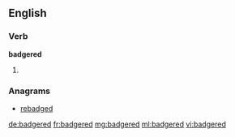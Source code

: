 ==English==

===Verb===
'''badgered'''

# {{past of|badger}}

===Anagrams===
* [[rebadged#English|rebadged]]

[[de:badgered]]
[[fr:badgered]]
[[mg:badgered]]
[[ml:badgered]]
[[vi:badgered]]